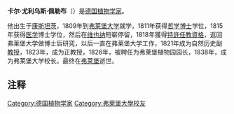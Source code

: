 '''卡尔·尤利乌斯·佩勒布'''（{{lang-de|'''Karl Julius Perleb'''}}）{{BD|1794年|5月20日|1845年|6月11日|P}}是[[德国|德国]][[植物学家|植物学家]]。 

他出生于[[康斯坦茨|康斯坦茨]]，1809年到[[弗莱堡大学|弗莱堡大学]]就学，1811年获得[[哲学|哲学]][[博士|博士]]学位，1815年获得[[医学|医学]]博士学位，然后在[[维也纳|维也纳]]短嶄停留，1818年獲得[[特許任教資格|特許任教資格]]，返回弗莱堡大学做博士后研究，以后一直在弗莱堡大学工作，1821年成为自然历史副[[教授|教授]]，1823年，成为正教授，1826年，被聘任为弗莱堡植物园园长，1838年，成为弗莱堡大学校长。最终在[[弗莱堡|弗莱堡]]逝世。


{{植物命名人|Perleb|卡尔·尤利乌斯·佩勒布}}


== 注释 ==

{{reflist}}
{{Authority control}}
{{DEFAULTSORT:Perleb, Karl Julius}}
[[Category:德国植物学家|Category:德国植物学家]]
[[Category:弗萊堡大學校友|Category:弗萊堡大學校友]]